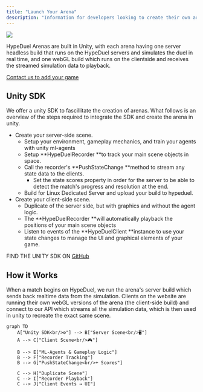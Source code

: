 ```yaml
---
title: "Launch Your Arena"
description: "Information for developers looking to create their own arenas on HypeDuel"
---
```


<img src="/images/hypeduel-arenacoins-tokenomics.png" className="w-full rounded-xl mb-6" />

HypeDuel Arenas are built in Unity, with each arena having one server headless build that runs on the HypeDuel servers and simulates the duel in real time, and one webGL build which runs on the clientside and receives the streamed simulation data to playback.

[Contact us to add your game](https://b3builders.typeform.com/hypeduel)

## Unity SDK

We offer a unity SDK to fascillitate the creation of arenas. What follows is an overview of the steps required to integrate the SDK and create the arena in unity.

- Create your server-side scene.
  - Setup your environment, gameplay mechanics, and train your agents with unity ml-agents
  - Setup **HypeDuelRecorder **to track your main scene objects in space.
  - Call the recorder's **PushStateChange **method to stream any state data to the clients.
    - Set the state scores property in order for the server to be able to detect the match's progress and resolution at the end.
  - Build for Linux Dedicated Server and upload your build to hypeduel.
- Create your client-side scene.
  - Duplicate of the server side, but with graphics and without the agent logic.
  - The **HypeDuelRecorder **will automatically playback the positions of your main scene objects
  - Listen to events of the **HypeDuelClient **instance to use your state changes to manage the UI and graphical elements of your game.

FIND THE UNITY SDK ON [GitHub](https://github.com/b3-fun/hypeduel-unity)

##  How it Works

When a match begins on HypeDuel, we run the arena's server build which sends back realtime data from the simulation. Clients on the website are running their own webGL versions of the arena (the client-side build) and connect to our API which streams all the simulation data, which is then used in unity to recreate the exact same scene.

```mermaid
graph TD
    A["Unity SDK<br/>⚙️"] --> B["Server Scene<br/>🖥️"]
    A --> C["Client Scene<br/>🎮"]

    B --> E["ML-Agents & Gameplay Logic"]
    B --> F["Recorder Tracking"]
    B --> G["PushStateChange<br/>+ Scores"]

    C --> H["Duplicate Scene"]
    C --> I["Recorder Playback"]
    C --> J["Client Events → UI"]
```
